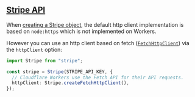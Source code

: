 ## [Stripe API](https://www.npmjs.com/package/stripe)

When [creating a Stripe object](https://docs.stripe.com/js/initializing), the default http client implementation is based on `node:https` which is not implemented on Workers.

However you can use an http client based on fetch ([`FetchHttpClient`](https://github.com/stripe/stripe-node/blob/54d423e5d1118dc35c4b76260889826003e00e9f/src/net/FetchHttpClient.ts)) via the `httpClient` option:

```ts
import Stripe from "stripe";

const stripe = Stripe(STRIPE_API_KEY, {
  // Cloudflare Workers use the Fetch API for their API requests.
  httpClient: Stripe.createFetchHttpClient(),
});
```
